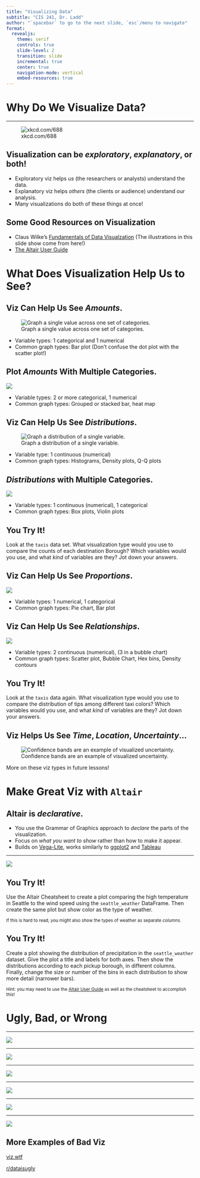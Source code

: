 ```yaml
---
title: "Visualizing Data"
subtitle: "CIS 241, Dr. Ladd"
author: "`spacebar` to go to the next slide, `esc`/menu to navigate"
format:
  revealjs:
    theme: serif
    controls: true
    slide-level: 2
    transition: slide
    incremental: true
    center: true
    navigation-mode: vertical
    embed-resources: true
---
```


# Why Do We Visualize Data?

---

![xkcd.com/688](img/xkcd_self_description.png)

## Visualization can be *exploratory*, *explanatory*, or both!

- Exploratory viz helps *us* (the researchers or analysts) understand the data.
- Explanatory viz helps *others* (the clients or audience) understand our analysis.
- Many visualizations do both of these things at once!

## Some Good Resources on Visualization

- Claus Wilke's [Fundamentals of Data Visualzation](https://clauswilke.com/dataviz/) (The illustrations in this slide show come from here!)
- [The Altair User Guide](https://altair-viz.github.io/user_guide/data.html)

# What Does Visualization Help Us to See?

## Viz Can Help Us See *Amounts*.

![Graph a single value across one set of categories.](img/amounts-1.png)

- Variable types: 1 categorical and 1 numerical
- Common graph types: Bar plot (Don't confuse the dot plot with the scatter plot!)

## Plot *Amounts* With Multiple Categories.

![](img/amounts-2.png)

- Variable types: 2 or more categorical, 1 numerical
- Common graph types: Grouped or stacked bar, heat map

## Viz Can Help Us See *Distributions*.

![Graph a distribution of a single variable.](img/single-distributions.png)

- Variable type: 1 continuous (numerical)
- Common graph types: Histograms, Density plots, Q-Q plots

## *Distributions* with Multiple Categories.

![](img/multiple-distributions.png)

- Variable types: 1 continuous (numerical), 1 categorical
- Common graph types: Box plots, Violin plots

## You Try It!

Look at the `taxis` data set. What visualization type would you use to compare the counts of each destination Borough? Which variables would you use, and what *kind* of variables are they? Jot down your answers.

## Viz Can Help Us See *Proportions*.

![](img/proportions.png)

- Variable types: 1 numerical, 1 categorical
- Common graph types: Pie chart, Bar plot

## Viz Can Help Us See *Relationships*.

![](img/basic-scatter.png)

- Variable types: 2 continuous (numerical), (3 in a bubble chart)
- Common graph types: Scatter plot, Bubble Chart, Hex bins, Density contours

## You Try It!

Look at the `taxis` data again. What visualization type would you use to compare the distribution of tips among different taxi colors? Which variables would you use, and what *kind* of variables are they? Jot down your answers.

## Viz Helps Us See *Time*, *Location*, *Uncertainty*...

![Confidence bands are an example of visualized uncertainty.](img/confidence-bands.png)

More on these viz types in future lessons!

# Make Great Viz with `Altair`

## Altair is *declarative*.

- You use the Grammar of Graphics approach to *declare* the parts of the visualization.
- Focus on *what you want to show* rather than how to make it appear.
- Builds on [Vega-Lite](https://vega.github.io/vega-lite/), works similarly to [ggplot2](https://ggplot2.tidyverse.org/) and [Tableau](https://www.tableau.com/why-tableau/what-is-tableau)

---

![](img/altair_anatomy.png)

## You Try It!

Use the Altair Cheatsheet to create a plot comparing the high temperature in Seattle to the wind speed using the `seattle_weather` DataFrame. Then create the same plot but show color as the type of weather.

<small>If this is hard to read, you might also show the types of weather as  separate *columns*.</small>

## You Try It!

Create a plot showing the distribution of precipitation in the `seattle_weather` dataset. Give the plot a title and labels for both axes. Then show the distributions according to each pickup borough, in different columns. Finally, change the size or number of the bins in each distribution to show more detail (narrower bars).

<small>Hint: you may need to use the [Altair User Guide](https://altair-viz.github.io/user_guide/data.html) as well as the cheatsheet to accomplish this!</small>

# Ugly, Bad, or Wrong

---

<img src="img/audible_bar.png" style="max-height:80vh" />

---

<img src="img/spreadsheet_viz.jpg" style="max-height:80vh" />

---

<img src="img/german_map.png" style="max-height:80vh" />

---

<img src="img/portuguese_elections.png" style="max-height:80vh" />

---

<img src="img/evaporation_color.jpg" style="max-height:80vh" />

---

<img src="img/violentcrime.jpg" style="max-height:80vh" />

## More Examples of Bad Viz

[viz.wtf](https://viz.wtf/)

[r/dataisugly](https://www.reddit.com/r/dataisugly/)

